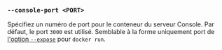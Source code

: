 ### `--console-port <PORT>`

Spécifiez un numéro de port pour le conteneur du serveur Console.
Par défaut, le port `3000` est utilisé.
Semblable à la forme uniquement port de [l'option `--expose`][docker run expose] pour `docker run`.

[docker run expose]: https://docs.docker.com/reference/cli/docker/container/run/#publish
